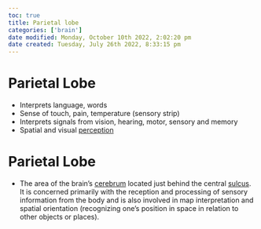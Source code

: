 ```yaml
---
toc: true
title: Parietal lobe
categories: ['brain']
date modified: Monday, October 10th 2022, 2:02:20 pm
date created: Tuesday, July 26th 2022, 8:33:15 pm
---
```


# Parietal Lobe
 - Interprets language, words
 - Sense of touch, pain, temperature (sensory strip)
 - Interprets signals from vision, hearing, motor, sensory and memory
 - Spatial and visual [perception](Perception.qmd)

# Parietal Lobe
- The area of the brain’s [cerebrum](Cerebrum.qmd) located just behind the central [sulcus](Sulcus.qmd). It is concerned primarily with the reception and processing of sensory information from the body and is also involved in map interpretation and spatial orientation (recognizing one’s position in space in relation to other objects or places).



